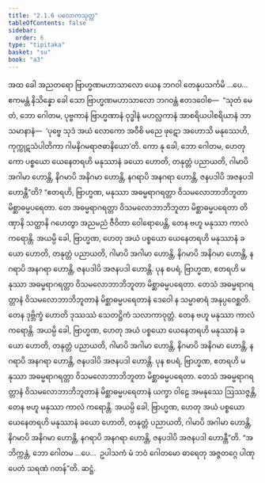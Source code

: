 ```yaml
---
title: "2.1.6 ပလောကသုတ္တ"
tableOfContents: false
sidebar:
  order: 6
type: "tipitaka"
basket: "su"
book: "a3"
---
```



<DynamicBreadcrumb />

<Division number="57" book="a3" e="ch" v="15" p="159">

<Paragraph number="346" book="a3">
အထ ခေါ အညတရော ဗြာဟ္မဏမဟာသာလော ယေန ဘဂဝါ တေနုပသင်္ကမိ …ပေ…  ဧကမန္တံ နိသိန္နော ခေါ သော ဗြာဟ္မဏမဟာသာလော ဘဂဝန္တံ ဧတဒဝေါစ—  “သုတံ မေတံ, ဘော ဂေါတမ, ပုဗ္ဗကာနံ ဗြာဟ္မဏာနံ ဝုဒ္ဓါနံ မဟလ္လကာနံ အာစရိယပါစရိယာနံ ဘာသမာနာနံ—  ‘ပုဗ္ဗေ သုဒံ အယံ လောကော အဝီစိ မညေ ဖုဋော အဟောသိ မနုဿေဟိ, ကုက္ကုဋသံပါတိကာ ဂါမနိဂမရာဇဓာနိယော’တိ. ကော နု ခေါ, ဘော ဂေါတမ, ဟေတု ကော ပစ္စယော ယေနေတရဟိ မနုဿာနံ ခယော ဟောတိ, တနုတ္တံ ပညာယတိ, ဂါမာပိ အဂါမာ ဟောန္တိ, နိဂမာပိ အနိဂမာ ဟောန္တိ, နဂရာပိ အနဂရာ ဟောန္တိ, ဇနပဒါပိ အဇနပဒါ ဟောန္တီ”တိ?
</Paragraph>

<Paragraph number="347" book="a3">
“ဧတရဟိ, ဗြာဟ္မဏ, မနုဿာ အဓမ္မရာဂရတ္တာ ဝိသမလောဘာဘိဘူတာ မိစ္ဆာဓမ္မပရေတာ. တေ အဓမ္မရာဂရတ္တာ ဝိသမလောဘာဘိဘူတာ မိစ္ဆာဓမ္မပရေတာ တိဏှာနိ သတ္ထာနိ ဂဟေတွာ အညမညံ ဇီဝိတာ ဝေါရောပေန္တိ, တေန ဗဟူ မနုဿာ ကာလံ ကရောန္တိ. အယမ္ပိ ခေါ, ဗြာဟ္မဏ, ဟေတု အယံ ပစ္စယော ယေနေတရဟိ မနုဿာနံ ခယော ဟောတိ, တနုတ္တံ ပညာယတိ, ဂါမာပိ အဂါမာ ဟောန္တိ, နိဂမာပိ အနိဂမာ ဟောန္တိ, နဂရာပိ အနဂရာ ဟောန္တိ, ဇနပဒါပိ အဇနပဒါ ဟောန္တိ.
</Paragraph>

<Paragraph number="348" book="a3">
ပုန စပရံ, ဗြာဟ္မဏ, ဧတရဟိ မနုဿာ အဓမ္မရာဂရတ္တာ ဝိသမလောဘာဘိဘူတာ မိစ္ဆာဓမ္မပရေတာ. တေသံ အဓမ္မရာဂရတ္တာနံ ဝိသမလောဘာဘိဘူတာနံ မိစ္ဆာဓမ္မပရေတာနံ ဒေဝေါ န သမ္မာဓာရံ အနုပ္ပဝေစ္ဆတိ. တေန ဒုဗ္ဘိက္ခံ ဟောတိ ဒုဿဿံ သေတဋ္ဌိကံ သလာကာဝုတ္တံ. တေန ဗဟူ မနုဿာ ကာလံ ကရောန္တိ. အယမ္ပိ ခေါ, ဗြာဟ္မဏ, ဟေတု အယံ ပစ္စယော ယေနေတရဟိ မနုဿာနံ ခယော ဟောတိ, တနုတ္တံ ပညာယတိ, ဂါမာပိ အဂါမာ ဟောန္တိ, နိဂမာပိ အနိဂမာ ဟောန္တိ, နဂရာပိ အနဂရာ ဟောန္တိ, ဇနပဒါပိ အဇနပဒါ ဟောန္တိ.
</Paragraph>

<Paragraph number="349" book="a3">
ပုန စပရံ, ဗြာဟ္မဏ, ဧတရဟိ မနုဿာ အဓမ္မရာဂရတ္တာ ဝိသမလောဘာဘိဘူတာ မိစ္ဆာဓမ္မပရေတာ. တေသံ အဓမ္မရာဂရတ္တာနံ ဝိသမလောဘာဘိဘူတာနံ မိစ္ဆာဓမ္မပရေတာနံ ယက္ခာ ဝါဠေ အမနုဿေ ဩဿဇ္ဇန္တိ, တေန ဗဟူ မနုဿာ ကာလံ ကရောန္တိ. အယမ္ပိ ခေါ, ဗြာဟ္မဏ, ဟေတု အယံ ပစ္စယော ယေနေတရဟိ မနုဿာနံ ခယော ဟောတိ, တနုတ္တံ ပညာယတိ, ဂါမာပိ အဂါမာ ဟောန္တိ, နိဂမာပိ အနိဂမာ ဟောန္တိ, နဂရာပိ အနဂရာ ဟောန္တိ, ဇနပဒါပိ အဇနပဒါ ဟောန္တီ”တိ.
</Paragraph>

<Paragraph number="350" book="a3">
“အဘိက္ကန္တံ, ဘော ဂေါတမ …ပေ…  ဥပါသကံ မံ ဘဝံ ဂေါတမော ဓာရေတု အဇ္ဇတဂ္ဂေ ပါဏုပေတံ သရဏံ ဂတန်”တိ.

</Paragraph>
</Division>

<Paragraph number="351" type="center" book="a3">
ဆဋ္ဌံ.
</Paragraph>